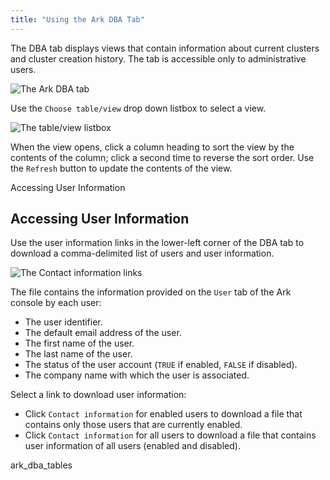 ```yaml
---
title: "Using the Ark DBA Tab"
---
```


<div id="ark_dba_tab" class="registered_link"></div>


The DBA tab displays views that contain information about current clusters and cluster creation history. The tab is accessible only to administrative users.

![*The Ark DBA tab*](images/ark_dba_tab.png)

Use the `Choose table/view` drop down listbox to select a view.

![*The table/view listbox*](images/ark_dba_tab_drop_down.png)

When the view opens, click a column heading to sort the view by the contents of the column; click a second time to reverse the sort order. Use the `Refresh` button to update the contents of the view.

<div class="index">

Accessing User Information

</div>

## Accessing User Information

Use the user information links in the lower-left corner of the DBA tab to download a comma-delimited list of users and user information.

![*The Contact information links*](images/ark_dba_tab_user_info.png)

The file contains the information provided on the `User` tab of the Ark console by each user:

  - The user identifier.
  - The default email address of the user.
  - The first name of the user.
  - The last name of the user.
  - The status of the user account (`TRUE` if enabled, `FALSE` if disabled).
  - The company name with which the user is associated.

Select a link to download user information:

  - Click `Contact information` for enabled users to download a file that contains only those users that are currently enabled.
  - Click `Contact information` for all users to download a file that contains user information of all users (enabled and disabled).

<div class="toctree">

ark_dba_tables

</div>

